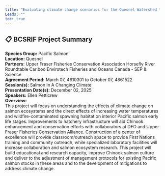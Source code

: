 ```yaml
---
title: "Evaluating climate change scenarios for the Quesnel Watershed to determine flood, fire and temperature risks posed to Upper Fraser salmon stocks."
Leads: ""
toc: true
---
```


## 📋 BCSRIF Project Summary

**Species Group:** Pacific Salmon  
**Location:** Quesnel  
**Partners:** Upper Fraser Fisheries Conservation Association 
Horsefly River Roundtable
Cariboo Envirotech 
Fisheries and Oceans Canada - SEP & Science  
**Agreement Period:** March 07, 4610301 to October 07, 4861522  
**Session(s):** Salmon In A Changing Climate  
**Presentation Date(s):** December 02, 2025  
**Speakers:** Ellen Petticrew  
**Overview:**  
This project will focus on understanding the effects of climate change on salmon ecosystems and the direct effects of increasing water temperatures and wildfire-contaminated spawning habitat on interior Pacific salmon early life stages.  Improvements to hatchery infrastructure will aid Chinook enhancement and conservation efforts with collaborators at DFO and Upper Fraser Fisheries Conservation Alliance. Construction of a center of excellence will provide classroom/outreach space to provide First Nations training and community outreach, while specialized laboratory facilities will increase collaboration and salmon ecosystem research.  This project will build educational and research capacity, improve Chinook salmon culture and deliver to the adjustment of management protocols for existing Pacific salmon stocks in these areas and to the development of mitigations to address climate change.   

